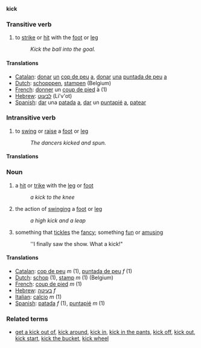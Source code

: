 '''kick'''

===Transitive verb===
# to [[strike]] or [[hit]] with the [[foot]] or [[leg]]
#: ''Kick the ball into the goal.''

====Translations====
*[[Catalan]]: [[donar]] [[un]] [[cop de peu]] [[a]], [[donar]] [[una]] [[puntada de peu]] [[a]]
*[[Dutch]]: [[schopppen]], [[stampen]] (Belgium)
*[[French]]: [[donner]] un [[coup de pied]] à (1)
*[[Hebrew]]: [[לבעוט]] (Li'v'ot)
*[[Spanish]]: [[dar]] una [[patada]] [[a]], [[dar]] un [[puntapié]] [[a]], [[patear]]

===Intransitive verb===
# to [[swing]] or [[raise]] a [[foot]] or [[leg]]
#: ''The dancers kicked and spun.''

====Translations====

===Noun===
# a [[hit]] or [[trike]] with the [[leg]] or [[foot]]
#: ''a kick to the knee''
# the action of [[swing]]ing a [[foot]] or [[leg]]
#: ''a high kick and a leap''
# something that [[tickle]]s the [[fancy]]; something [[fun]] or [[amusing]]
#: ''I finally saw the show. What a kick!"

====Translations====
*[[Catalan]]: [[cop de peu]] ''m'' (1), [[puntada de peu]] ''f'' (1)
*[[Dutch]]: [[schop]] (1), [[stamp]] ''m'' (1) (Belgium)
*[[French]]: [[coup de pied]] ''m'' (1)
*[[Hebrew]]: [[בעיטה]] ''f''
*[[Italian]]: [[calcio]] ''m'' (1)
*[[Spanish]]: [[patada]] ''f'' (1), [[puntapié]] ''m'' (1)

===Related terms===
*[[get a kick out of]], [[kick around]], [[kick in]], [[kick in the pants]], [[kick off]], [[kick out]], [[kick start]], [[kick the bucket]], [[kick wheel]]